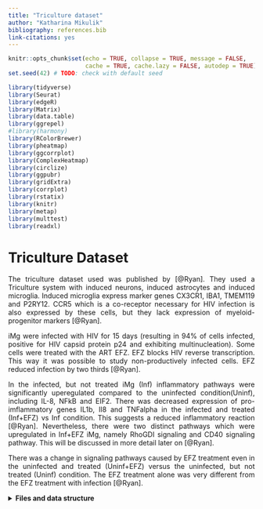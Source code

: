 ```yaml
---
title: "Triculture dataset"
author: "Katharina Mikulik"
bibliography: references.bib
link-citations: yes
---
```


<style>
body {
text-align: justify}
</style>


```r
knitr::opts_chunk$set(echo = TRUE, collapse = TRUE, message = FALSE,
                      cache = TRUE, cache.lazy = FALSE, autodep = TRUE)
set.seed(42) # TODO: check with default seed
```



```r
library(tidyverse)
library(Seurat)
library(edgeR)
library(Matrix)
library(data.table)
library(ggrepel)
#library(harmony)
library(RColorBrewer)
library(pheatmap)
library(ggcorrplot)
library(ComplexHeatmap)
library(circlize)
library(ggpubr)
library(gridExtra)
library(corrplot)
library(rstatix)
library(knitr)
library(metap)
library(multtest)
library(readxl)
```

# Triculture Dataset

The triculture dataset used was published by [@Ryan]. 
They used a Triculture system with induced neurons, induced astrocytes and 
induced microglia.
Induced microglia express marker genes CX3CR1, IBA1, TMEM119 and P2RY12.
CCR5 which is a co-receptor necessary for HIV infection is also expressed by 
these cells, but they lack expression of myeloid-progenitor markers [@Ryan].

iMg were infected with HIV for 15 days (resulting in 94% of cells infected, 
positive for HIV capsid protein p24 and exhibiting multinucleation). Some cells
were treated with the ART EFZ. EFZ blocks HIV reverse transcription. This way it was possible to study non-productively infected cells. EFZ reduced infection by two 
thirds [@Ryan].

In the infected, but not treated iMg (Inf) inflammatory pathways were 
significantly uperegulated compared to the uninfected condition(Uninf), including
IL-8, NFkB and EIF2. 
There was decreased expression of pro-imflammatory genes IL1b, Il8 and TNFalpha
in the infected and treated (Inf+EFZ) vs Inf condition. This suggests a reduced inflammatory reaction [@Ryan]. Nevertheless, there were
two distinct pathways which were upregulated in 
Inf+EFZ iMg, namely RhoGDI signaling and CD40 signaling pathway. This will be 
discussed in more detail later on [@Ryan].

There was  a change in signaling pathways caused by EFZ treatment even in 
the uninfected and treated (Uninf+EFZ) versus the uninfected, but not treated
(Uninf) condition. The EFZ treatment alone was very different from the EFZ treatment with infection [@Ryan]. 

 
<details>
<summary>**Files and data structure**</summary>
  
**Read in Files:**

abbreviations: 

* ia/2 = infected with HIV + treated with ART
* ca = uninfected + ART
* ctl = uninfected
* inf = infected 

file structure: 

* the ".mtx" files contains a sparse matrix of class dgTMatrix
* the "barcodes.tsv" files contain the cell barcodes
* the "features.tsv" files contain the feature names as well as ensemble gene ids 
and "gene expression" strings in a third column


There are duplicated features in the data. How do you deal with this problem?
(probably, because there are multiple ensemble gene IDs mapping to the same
gene symbol -> the same gene symbol has multiple expression values)

* You could make them unique with the function `make.unique()`
* You could remove the duplicated features -> this is what I did

```
path <- "/media/ag-cherrmann/kmikulik/HIV_microglia/data/GSE143686_RAW/" #"/media/ag-cherrmann/kmikulik/HIV_microglia/data/GSE143686_RAW/"
all_files <- list.files(path)

all_cond_list <- map(seq.int(3,7), function(n){
  file <- all_files[grepl(paste0("GSM427258", n), all_files)]
  name <- str_extract(file[[1]],"ca|ctl|ia2|ia|inf")
  barcodes <- read.table(paste0(path,file[[1]]), sep = "\t") 
  features <- read.table(paste0(path, file[[2]]), sep = "\t")
  matrix <- readMM(paste0(path, file[[3]]))
  colnames(matrix) <- barcodes$V1
  rownames(matrix) <- features$V2
  matrix <- matrix[!duplicated(rownames(matrix)),]
  seurat_ob <- CreateSeuratObject(matrix, project = name,
                                  assay = "RNA", min.cells = 1, min.features = 1)
  seurat_ob[["percent_mt"]] <- PercentageFeatureSet(seurat_ob, pattern = "^MT-")
  list(name = name, count = matrix, seurat_ob = seurat_ob)
})

#saveRDS(all_cond_list, "/media/ag-cherrmann/kmikulik/HIV_microglia/src/Triculture_dataset_Ryan_paper/seurat_list")
```

---
</details>

# Data processing {.tabset}

## Before Quality Control:


```r
all_cond_list <- readRDS("/media/ag-cherrmann/kmikulik/HIV_microglia/src/Triculture_dataset_Ryan_paper/seurat_list")

before_qc <- merge(all_cond_list[[1]]$seurat_ob,
                    c(all_cond_list[[2]]$seurat_ob,
                      all_cond_list[[3]]$seurat_ob,
                      all_cond_list[[4]]$seurat_ob,
                      all_cond_list[[5]]$seurat_ob),
                    project = "triculture_all_conditions",
                    add.cell.ids = c(paste0(all_cond_list[[1]]$name),
                                     paste0(all_cond_list[[2]]$name),
                                     paste0(all_cond_list[[3]]$name),
                                     paste0(all_cond_list[[4]]$name),
                                     paste0(all_cond_list[[5]]$name)))
```


```r
qual_metric <- c("nFeature_RNA", "nCount_RNA", "percent_mt")

plots <- map(qual_metric, function(metric){
  ggplot() +
    geom_violin(aes(x = before_qc@meta.data %>% pull("orig.ident"),
                 y = before_qc@meta.data %>% pull(metric), 
                 fill = before_qc@meta.data %>% pull("orig.ident")), 
                alpha = .5) +
    geom_boxplot(aes(x = before_qc@meta.data %>% pull("orig.ident"),
                     y = before_qc@meta.data %>% pull(metric)),
                 alpha = 0) +
    xlab("sample origin") +
    ylab(paste0(metric)) +
    NoLegend() 
})

do.call(grid.arrange, c(plots, ncol = 3, nrow = 1))
```

## After quality control

For each sample separately

* remove genes expressing less than 200 genes or more than 5000
* remove cells expressing more than 20% mitochondrial genes
* merge Seurat objects after Quality Control

```r
# add percentage of mitochondiral genes to metadata
all_cond <- map(seq.int(1,5), function(n){
  seurat_ob <- all_cond_list[[n]]$seurat_ob
  #seurat_ob[["percent_mt"]] <- PercentageFeatureSet(seurat_ob, pattern = "^MT-")
  #plot <- VlnPlot(seurat_ob,
   #               features = c("nFeature_RNA", "percent_mt", "nCount_RNA"),
    #              ncol = 3) +
    #labs(title = paste0("condition ", all_cond_list[[n]]$name))
  seurat_ob <- subset(seurat_ob, nFeature_RNA > 200 & nFeature_RNA < 5000 & percent_mt < 20)
  list(name = all_cond_list[[n]]$name, seurat_ob = seurat_ob)#, plot = plot)
})
```


```r
triculture <- merge(all_cond[[1]]$seurat_ob,
                    c(all_cond[[2]]$seurat_ob,
                      all_cond[[3]]$seurat_ob,
                      all_cond[[4]]$seurat_ob,
                      all_cond[[5]]$seurat_ob),
                    project = "triculture_all_conditions",
                    add.cell.ids = c(paste0(all_cond[[1]]$name),
                                     paste0(all_cond[[2]]$name),
                                     paste0(all_cond[[3]]$name),
                                     paste0(all_cond[[4]]$name),
                                     paste0(all_cond[[5]]$name)))
```


```r
qual_metric <- c("nFeature_RNA", "nCount_RNA", "percent_mt")

plots <- map(qual_metric, function(metric){
  ggplot() +
    geom_violin(aes(x = triculture@meta.data %>% pull("orig.ident"),
                 y = triculture@meta.data %>% pull(metric), 
                 fill = triculture@meta.data %>% pull("orig.ident")), 
                alpha = .5) +
    geom_boxplot(aes(x = triculture@meta.data %>% pull("orig.ident"),
                     y = triculture@meta.data %>% pull(metric)),
                 alpha = 0) +
    xlab("sample origin") +
    ylab(paste0(metric)) +
    NoLegend() 
})

do.call(grid.arrange, c(plots, ncol = 3, nrow = 1))
```

## Normalization, Scaling, Find Variable Features

* log normalization
* scale data so that we have mean = 0 and variance = 1
* Find the 2000 most highly variable features

```
triculture <- NormalizeData(triculture, verbose = FALSE)
triculture <- ScaleData(triculture, verbose = FALSE)
triculture <- FindVariableFeatures(triculture, verbose = FALSE)
```


## Dimensionality reduction

* compute PCA
* use elbow plot to determine dimensions that contribute to variability
* find the k-nearest neighbors
* find Clusters based on KNN-graph
* calculate TSNE embedding

```
triculture <- RunPCA(triculture, features = VariableFeatures(triculture), verbose = FALSE)
ElbowPlot(triculture)

triculture <- FindNeighbors(triculture, verbose = FALSE)
triculture <- FindClusters(triculture, verbose = FALSE)

triculture <- RunTSNE(triculture, dims = 1:10, verbose = FALSE)
```

```r
triculture <- readRDS("seurat_objects/triculture_seurat_object")

#triculture <- readRDS("/media/ag-cherrmann/kmikulik/HIV_microglia/src/Triculture_dataset_Ryan_paper/triculture_seurat_object")

DimPlot(triculture, reduction = "tsne", pt.size = .01,label = TRUE,
        group.by = "seurat_clusters")
```

## Cell type annotation

For annotating the different clusters the same markers as in [@Ryan] were used:

* *Microglia:* AIF1, SPI1, CD4
* *Astrocytes:* SOX9, THBS1
* *Neurons:* SYN1, MAP2

```r
#markers <- FindAllMarkers(triculture)
#triculture <- readRDS("/media/ag-cherrmann/kmikulik/HIV_microglia/src/Triculture_dataset_Ryan_paper/triculture_seurat_object")
markers <- read.table("data_files/marker_genes_triculture_dataset")
#markers <- read.table("/media/ag-cherrmann/kmikulik/HIV_microglia/data/marker_genes_triculture_dataset")

top_2 <- markers %>% group_by("seurat_cluster") %>% top_n(n = 2, wt = avg_log2FC)

marker_genes <- c("AIF1", "SPI1", "CD4", "MAP2", "SYN1", "THBS1", "SOX9")
p1 <- FeaturePlot(triculture, features = "AIF1")
p2 <- FeaturePlot(triculture, features = "SPI1")
p3 <- FeaturePlot(triculture, features = "CD4")
p4 <- FeaturePlot(triculture, features = "MAP2")
p5 <- FeaturePlot(triculture, features = "SYN1")
p6 <- FeaturePlot(triculture, features = "THBS1")
p7 <- FeaturePlot(triculture, features = "SOX9")

ggarrange(p1,p2,p3,p4,p5,p6,p7, ncol = 2, nrow =4 )

```



<details>
<summary>**Details on cell type annotation**</summary>

**Gene expression**

Different clusters were annotated according to the gene expression of 
marker genes mentioned above.

```r

VlnPlot(triculture, features = c("CD4", "SPI1", "AIF1"), group.by = "seurat_clusters")#, group.by = seurat_cluster)
VlnPlot(triculture, features = c("MAP2", "SYN1"), group.by = "seurat_clusters")
VlnPlot(triculture, features = c("THBS1", "SOX9"), group.by = "seurat_clusters")
```

```r
# 4, 9, 11, 18 = Microglia
# 0, 1, 2, 3,8, 10, 13, 15, 18, 19 = Neurons 
# 6, 7, 12, 14, 16 = Astrocytes
# 5, 17 are undesginated
cell_types <- (triculture@meta.data %>% 
  mutate(cell_type = ifelse(seurat_clusters %in% c(4,9,11), "iMg", 
                            ifelse(seurat_clusters %in% c(6,7,12,14,16), "iAst", 
                                   ifelse(seurat_clusters %in% 
                                            c(0,1,2,3,8,10,13,15,18,19), 
                                          "iNeurons", "Undesignated")))))[["cell_type"]]
  
triculture <- AddMetaData(triculture, cell_types, col.name = "cell_type")

```

---
</details>

---

# Exploring the dataset

### Remove undesignated cells

There is one group of cells where it is not clear which cell state they 
represent (Undesignated), we will exclude them from further analysis as [@Ryan] 
did.


```r
p1 <- DimPlot(triculture, reduction = "tsne", pt.size = .01, label = TRUE,
        group.by = "cell_type")
```


```r
triculture_clean <- subset(triculture, cell_type %in% c("iMg", "iNeurons", "iAst")) 
```

```r
p2 <- DimPlot(triculture_clean, reduction = "tsne", pt.size = .01, label = TRUE,
        group.by = "cell_type")
```

```r
p1+p2
```


<details>
<summary>**Heatmap of top 20 marker genes for each cell type**</summary>


Top20 marker genes for each cell cell type: 
 
```r
Idents(triculture_clean) <- "cell_type"
top_n <- markers %>% group_by (cluster) %>% top_n(n = 20, wt = avg_log2FC)
DoHeatmap(triculture_clean, features = top_n$gene)
```


---
</details>


<details>
<summary>**Number of cells per condition and cell type**</summary>


How many cells of each cell type and condition are present in the dataset?

```r
triculture_clean@meta.data %>% group_by(cell_type, orig.ident) %>% 
  summarize(n = n()) %>% 
  mutate(orig.ident = case_when(
                      orig.ident %in% c("ia", "ia2") ~ "Inf+EFZ", 
                      orig.ident == "ca" ~ "Uninf",
                      orig.ident == "ctl" ~ "Uninf+EFZ",
                      orig.ident == "inf" ~ "Inf")) %>% 
  pivot_wider(names_from = orig.ident, values_from = n) %>% 
  kable(caption = "Number of cells per condition and cell type") # to make table look nice in Rmarkdown
  
```


---
</details>


### Different infection and treatment conditions & gene expression

Interestingly, the infected cells treated with EFZ (Inf+EFZ) clearly separate 
from the infected, but untreated cells (Inf) and the the uninfected cells
(Uninf, Uninf+EFZ) in the microglia cluster as can be seen in the figure below.


```r
# rename origin of ident for easier interpretation
origin_vector <- (triculture_clean@meta.data %>% 
                    mutate(orig.ident = case_when(
                      orig.ident %in% c("ia", "ia2") ~ "Inf+EFZ", 
                      orig.ident == "ca" ~ "Uninf",
                      orig.ident == "ctl" ~ "Uninf+EFZ",
                      orig.ident == "inf" ~ "Inf")))[["orig.ident"]]

triculture_clean <- AddMetaData(triculture_clean, origin_vector, col.name = "orig.ident")
```

```r
DimPlot(triculture_clean, reduction = "tsne", group.by = "orig.ident", pt.size = .01, )
```


<details>
<summary>**Inflammatory gene expression in iMg**</summary>

**Inflammatory gene expression in iMg**

The largest change in gene expression related to inflammation was found in iMg
among the 3 cell types [@Ryan]. Shown are only inflammatory genes. 

```r
inflamm_genes <- c("TNF", "ACSL1", "MGST3", "B2M", "IFNGR2", "GRINA", "TLR2", 
                   "SOD2", "GLUL", "CFLAR", "CTNNB1", "CXCL8", "CCL4", "IL1B",
                   "ATF4", "CXCL8", "CCL4", "CCL2", "IL1B", "ATF4", "CXCL1", 
                   "NFKB1", "TANK", "APOE", "TREM2", "LY96", "SRC", "NCF1", 
                   "HCK", "LYN", "VASP", "C3", "C5", "RAP1B", "RAP2B", "MAF",
                   "JUND", "SQSTM1", "FTH1", "RHOQ", "CD36", "FOS", "NFKBIA",
                   "ICAM1", "TNFAIP3", "LYZ", "PPP1R12A", "RND3", "CYBA", "IRF8",
                   "SLC25A6")

DoHeatmap(triculture_clean, features = inflamm_genes)
```

---
</details>

<details>
<summary>**Differences of inflammatory gene expression between conditions**</summary>


The gene expression of inflammatory genes in microglia was not very different
between the conditions. The Inf+EFZ cells show a slightly different pattern of
gene expression.

```r
DoHeatmap(subset(triculture_clean, cell_type == "iMg"), 
          features = inflamm_genes, group.by = "orig.ident")
```


---
</details>


# Integration of triculture dataset with dataset of blood & CSF samples from HIV-infected patients

The HIV Blood & CSF dataset [@Farhadian]
used in the previous analysis was integrated with the triculture dataset [@Ryan].

Integration of two datasets is based on Seurat [@Stuart]. It first identifies 
anchors between datasets, calculates scores for all anchors and 
then calculates an integrated expression matrix which can be used for downstream
analysis.


1. Identify features which are variable across datasets
2. Identify anchors between the two datasets and create an integrated data assay
3. Run a single integrated analysis on all cells


<details>
<summary>**Details on integration**</summary>

For more details see: [@Stuart]

1. Identify features which are variable across datasets
2. Identify anchors between the two datasets and create an integrated data assay
3. Run a single integrated analysis on all cells

```
hiv7 <- readRDS("/media/ag-cherrmann/kmikulik/HIV_microglia/src/Reproduce_Farhadian_Paper/Seurat_objects/total_7_samples_label_transfer.rds")
hiv7 <- NormalizeData(hiv7, verbose = FALSE)
hiv7 <- FindVariableFeatures(hiv7, verbose = FALSE)

# add both datasets to a lits
data_list <- list(hiv = hiv7, triculture = triculture_clean)

# select features that are repeatedly variable across datasets for integration
features <- SelectIntegrationFeatures(object.list = data_list, verbose = FALSE)

# identify integration anchors and perform integration
anchors <- FindIntegrationAnchors(object.list = data_list, 
                                  anchor.features = features, verbose = FALSE) 
combined <- IntegrateData(anchorset = anchors, verbose = FALSE)

# run analysis on integrated dataset
combined <- ScaleData(combined, verbose = FALSE)
combined <- RunPCA(combined, verbose = FALSE)
#ElbowPlot(combined)
combined <- RunTSNE(combined, reduction = "pca", dims = 1:10, verbose = FALSE)
combined <- FindNeighbors(combined, reduction = "pca", dims = 1:10, verbose = FALSE)
combined <- FindClusters(combined, resolution = .3, verbose = FALSE)

# add annotations from which dataset the sample came from
dataset_vector <- (combined@meta.data %>% mutate(dataset = ifelse(orig.ident %in%
                                                 c("HIV1_CSF", "HIV2_CSF",
                                                   "HIV3_CSF", "HIV1_Bld", 
                                                   "HIV2_Bld", "Uninfected1_CSF",
                                                   "Uninfected2_CSF"),
                                               "csf", "triculture")))[["dataset"]]

combined <- AddMetaData(combined, dataset_vector, col.name = "dataset")

# add information on the cell groups in the combined datasets
combined_clusters <- (combined@meta.data %>% 
  mutate(combined_clusters = ifelse(seurat_clusters %in% c(2,10), "Microglia", 
                            ifelse(seurat_clusters %in% c(3,9), "iAst", 
                                   ifelse(seurat_clusters %in% c(0,1,7,11),
                                          "iNeurons", 
                                          ifelse(seurat_clusters %in% c(8,5,6), "Immune Cells", "Undesignated"))))))[["combined_clusters"]]
  
combined <- AddMetaData(combined, combined_clusters, col.name = "combined_clusters")

#saveRDS(combined,"/media/ag-cherrmann/kmikulik/HIV_microglia/src/Triculture_dataset_Ryan_paper/triculture_hiv_combined_seurat_object")

```

---
</details>

## Integrated clusters

When integrating the CSF dataset and the Triculture dataset the iMg cells 
clustered together with the Myeloid cells from the CSF and Blood samples from 
the HIV-1 infected/uninfected patients. This was expected since they are both
myeloid-lineage cells. However, this makes it more difficult to draw conclusions
on which of the five Myeloid clusters is the most microglia-like. Therefore, we 
had a closer look at this myeloid-lineage cluster consisting of iMg from
triculture and Myeloid cells from CSF and Blood samples.


#### Visualization of the integrated dataset

```r
combined = readRDS("seurat_objects/triculture_hiv_combined_seurat_object_2")

p1 <- DimPlot(combined, reduction = "tsne", group.by  = "dataset",
              label = TRUE) + NoLegend() +
  labs(title = "Dataset")
p2 <- DimPlot(combined, reduction = "tsne", group.by = "cell_type",
              label = TRUE, repel = TRUE) + NoLegend() +
  labs(title = "Cell types")
p3 <- DimPlot(combined, reduction = "tsne", group.by = "cell_type",
              split.by = "dataset", label = TRUE, repel = TRUE) + NoLegend() +
  labs(title = "Cell types split into datasets")
p4 <- DimPlot(combined, reduction = "tsne", group.by = "seurat_clusters",
              label = TRUE) + NoLegend() +
  labs(title = "Clusters")

a1 <- DimPlot(combined, reduction = "tsne", split.by = "dataset", 
        group.by = "seurat_clusters", label = TRUE, repel =TRUE) +
  NoLegend() +
  labs(title = "Clusters split into datasets")

a2 <- DimPlot(combined, reduction = "tsne", split.by = "dataset", 
              group.by = "orig.ident") +
  labs(title = "Sample origin split into datasets")

ggarrange(p1, p2, p3,p4, a1, a2, ncol = 2, nrow = 3)

```


## Myeloid lineage cluster

#### Visualization of Myeloid lineage cluster (iMg, Myeloid1/2/3/4/5)

The plot below visualizes that iMg and CSF/Blood Myeloid cells cluster together,
independent of their infection status.

```r
subset_monocytes <- subset(combined, cell_type %in% c("Myeloid1", 
                                                            "Myeloid2", 
                                                            "Myeloid3", 
                                                            "Myeloid4", 
                                                            "Myeloid5", 
                                                            "iMg"))

p1 <- DimPlot(subset_monocytes, group.by = "cell_type") +
  labs(title = "Cell type")
p2 <- DimPlot(subset_monocytes, group.by = "orig.ident") +
  labs(title = "Sample origin")
p3 <- DimPlot(subset_monocytes, group.by = "seurat_clusters") +
  labs(title = "Cluster")
fig <- ggarrange(p1, p2, p3, ncol = 3, nrow = 1)
annotate_figure(fig, top = text_grob("Myeloid-lineage cells", size = 20))
```

As expected the CSF/Blood Myeloid cells cluster together with Inf+EFZ and mainly contribute to the same subcluster, as can 
be seen in the plot below, which shows only CSF/Blood Myeloid cells and the 
Inf+EFZ iMg. Blood Myeloid 4 is an exception and belongs to a different subcluster.

```r

subset_infected <- subset(combined, orig.ident %in% c("HIV1_CSF", "HIV2_CSF", "HIV3_CSF",
                                             "HIV1_Bld", "HIV2_Bld","Inf+EFZ") &
                            cell_type %in% c("Myeloid1", 
                                                            "Myeloid2", 
                                                            "Myeloid3", 
                                                            "Myeloid4", 
                                                            "Myeloid5", 
                                                            "iMg"))


p1 <- DimPlot(subset_infected, group.by = "cell_type") +
  labs(title = "Cell Type")
p2 <- DimPlot(subset_infected, group.by = "orig.ident") +
  labs(title = "Sample origin")
p3 <- DimPlot(subset_infected, group.by = "seurat_clusters") +
  labs(title = "Clusters")
fig <- ggarrange(p1, p2, p3, ncol = 3, nrow = 1)
annotate_figure(fig, top = text_grob("Infected CSF/Blood Myeloid cells & Inf+EFZ iMg"))
```



#### Cell types and conditions partially separate according to the two iMg clusters

The myeloid-lineage cluster separated into two distinct subclusters. 
Interestingly, the infected + EFZ iMg separated clearly from the infected iMg. 
The separation was not so clear for the uninfected cells, which contributed to 
both subclusters. Another observations is that the infected Myeloid1/2/3/5 cells belong  
to the same subcluster as the infected + EFZ iMg. Conversely, the Myeloid4 cells
cluster with the infected iMg. Since the infected CSF/Blood Myeloid cells originate from HIV 
infected and treated patients we would expect them to cluster togehter with the
infected + EFZ iMg. However, there might also be infected CSF/Blood Myeloid cells which are not 
affected by the treatment. The Myeloid4 cells which are from Blood samples might
consitute an infected cell population unaffected by the ART treatment. 



```r

DimPlot(subset_monocytes, group.by = "seurat_clusters", 
        split.by = "orig.ident", ncol = 4) +
  labs(title = "Contribution of different samples to different subclusters")
DimPlot(subset_monocytes, group.by = "seurat_clusters", 
        split.by = "cell_type", ncol = 3) +
  labs(title = "Contribution of different cell types to different subclusters")
```


## De-nove clustering of the myeloid-lineage cluster of the integrated dataset

Isolating the iMg and all Myeloid cell clusters from the integrated dataset and
normalizing, scaling and re-clustering these isolated cells might give us
additional insights. 



<details>
<summary>**Details on de-novo clustering**</summary>


```

microglia <- subset(combined, cell_type %in% c("iMg",
                                                "Myeloid1",
                                                "Myeloid2",
                                                "Myeloid3",
                                                "Myeloid4",
                                                "Myeloid5"))
microglia_recluster <- SCTransform(microglia, verbose = FALSE)
microglia_recluster <- ScaleData(microglia_recluster, verbose = FALSE)
microglia_recluster <- RunPCA(microglia_recluster, verbose = FALSE)
ElbowPlot(microglia_recluster)
microglia_recluster <- RunTSNE(microglia_recluster, reduction = "pca", dims = 1:10)
microglia_recluster <- FindNeighbors(microglia_recluster)
microglia_recluster <- FindClusters(microglia_recluster, resolution = 0.5)
```

---
</details> 


It is no surprise that cells from the triculture dataset separate from the 
CSF/Blood-derived cells which can be seen in the plot below. When we recluster the myeloid lineage derived cells, we 
obtain five subclusters for the iMg and three subclusters for the five CSF/Blood Myeloid clusters as can be seen in the plots below. We can also observe that the Myeloid2 and Myeloid5 separate from Myeloid1/2/3 
which is expected, since Myeloid2/5 originate from CSF samples and 
Myeloid1/3/4 originate from blood samples.

```r
microglia_recluster <- readRDS("/media/ag-cherrmann/kmikulik/HIV_microglia/src/Triculture_dataset_Ryan_paper/microglia_myeloid_seurat_object_reclustering")
a1 <- DimPlot(microglia_recluster, reduction = "tsne",
              group.by = "seurat_clusters", pt.size = .4) +
  labs(title = "Clustering")
a2 <- DimPlot(microglia_recluster, reduction ="tsne", 
              group.by = "cell_type", pt.size = .4) +
  labs(title = "Cell type")
a3 <- DimPlot(microglia_recluster, reduction ="tsne",
              group.by = "dataset", pt.size = .4) +
    labs(title = "Dataset")
a4 <- DimPlot(microglia_recluster, reduction = "tsne",
              group.by = "orig.ident", pt.size = .4) +
  labs(title = "Sample origin")

fig <- ggarrange(a1, a2, a3, a4, ncol = 2, nrow = 2)
annotate_figure(fig, 
                top = text_grob("De-novo clustering of myeloid-lineage clusters", 
               color = "black", face = "bold", size = 20))
```


Interestingly, both the Myeloid5 cells and the Myeloid2 cells are split between 
the cluster six (blue) and seven (purple) in the figure below. In the following we will have a 
closer look at this segregation.  
When performing GRN inference with Scenic we also identified two potentially 
biologically relevant subclusters of the Myeloid2 cells. It could be that these
independently found clusters correlate. 

```r
a5 <- DimPlot(microglia_recluster, reduction ="tsne", 
              split.by = "cell_type", pt.size = .4, ncol=3) +
  labs(title = "Contribution of different cell types to different myeloid clusters")
a5
```

It looks like the two clusters identified this way correspond to different
sample origins. CSF cells from patient1 (HIV1_CSF) and patient2 (HIV2_CSF)
belong to cluster six,while CSF cells from patient3 (HIV3_CSF) and the two 
uninfected patients (Uninfected1_CSF, Uninfected2_CSF) belong to 
cluster seven. The separation of patient3 (HIV3_CSF) from patient1 (HIV1_CSF) 
and patient2 (HIV2_CSF) might correspond to a batch effect, or it might be a 
biological effect, because the infection affected the cells differently.


```r
#a1 <- DimPlot(subset(microglia_recluster, cell_type == "iMg"), reduction = "tsne",
           #   group.by = "orig.ident", pt.size = .4)
a2 <- DimPlot(subset(microglia_recluster, cell_type != "iMg"), reduction = "tsne",
              group.by = "orig.ident", pt.size = .4) +
  labs(title = "Sample origin")
#a3 <- DimPlot(subset(microglia_recluster, cell_type == "iMg"), reduction = "tsne",
              #group.by = "seurat_clusters", pt.size = .4)
a4 <- DimPlot(subset(microglia_recluster, cell_type != "iMg"), reduction = "tsne",
              group.by = "seurat_clusters", pt.size = .4) +
  labs(title = "Cluster")
fig <- ggarrange(a2, a4, ncol = 2, nrow = 1)
annotate_figure(fig, top = text_grob("CSF/Blood Myeloid cells", 
                                     face = "bold", size = 20))
```

Since the segregation into two clusters seems to be related to the sample origin
rather than to the infection status, we would not expect the clusters to overlap
with the clusters identified after GRN inference with SCENIC. In the figure 
below this is exactly what can be observed, only the Myeloid2 cells from infected CSF samples (HIV1_CSF, HIV2_CSF, HIV3_CSF) are shown. 

```r
# read in Myeloid2 cells
hivmy2 <- readRDS("data_files/hiv_myeloid2_subclusters")

my2 <- subset(microglia_recluster, cell_type == "Myeloid2" & 
                orig.ident %in% c("HIV1_CSF", "HIV2_CSF", "HIV3_CSF"))

my2 <- AddMetaData(my2, hivmy2@meta.data["ht_cluster"], 
                   col.name = "TF_activity_clusters")
p1 <- DimPlot(my2, group.by = "seurat_clusters") +
  labs(title="Clusters")
p2 <- DimPlot(my2, group.by = "TF_activity_clusters") +
  labs(title = "TF activity")
p3 <- DimPlot(my2, group.by = "orig.ident") +
  labs(title = "Sample origin")
figure <- ggarrange(p1, p2, p3, ncol = 3, nrow = 1)
annotate_figure(figure, 
                top = text_grob("Comparison with clusters of different TF acitivty", 
               color = "black", face = "bold", size = 20))
#my25 <- subset(microglia, seurat_clusters %in% c(6,7) &cell_type %in% c("Myeloid2", "Myeloid5"))

```


For this reason the reclustering did not lead to any useful insights and will 
not be analyzed further. 



# Marker genes between different conditions

### Differential gene expression between infected and uninfected +/- EFZ iMg

In the following I will compare gene expression between infected cells and 
uninfected cells, both treated with EFZ and not treated. I will use the uninfected cells as a 
baseline to find genes which are upregulated or downregulated in infected cells
compared to uninfected cells. Since we have both cells treated with EFZ and 
cells not treated with EFZ, we can define a signature for both treatment 
conditions separately and then see if there is an overlap between the gene 
signatures of infected cells +/- EFZ. Finding genes which overlap independently 
of treamtent condition increases the confidence in the results

<details>
<summary>**List if top up- or downregulated genes in Inf+EFZ vs Uninf+EFZ**</summary>

```r
# isolate iMg cells
microglia <- subset(combined, cell_type == "iMg")

# only iMg cells to identify potential signatures between infected vs uninfected
Idents(microglia) =  "orig.ident"

# find marker genes between Uninf+EFZ and Inf+EFZ
inf_uninf_art_marker <- FindMarkers(microglia, ident.1 = "Inf+EFZ", 
                                    ident.2 = "Uninf+EFZ", verbose = FALSE)
#upregulated genes
up_inf_art <- inf_uninf_art_marker %>% 
  arrange(desc(avg_log2FC)) %>%
  head(10) %>% 
  rownames_to_column("gene")
up_inf_art  %>% kable(caption = "Genes upregulated in Inf+EFZ vs. Uninf+EFZ")
```

```r
# downregulated genes
down_inf_art <- inf_uninf_art_marker %>% 
  arrange(avg_log2FC) %>% 
  head(10) %>%
  rownames_to_column("gene")
down_inf_art %>% kable(caption = "Genes downregulated in Inf+EFZ vs. Uninf+EFZ")
```


```r
# find marker genes between Inf and Uninf
inf_uninf_marker <- FindMarkers(microglia, ident.1 = "Inf", 
                                ident.2 = "Uninf", verbose = FALSE)

# upregulated in Inf vs Uninf, no treatment
up_inf_no <- inf_uninf_marker %>% 
  arrange(desc(avg_log2FC)) %>%
  head(20) %>% 
  rownames_to_column("gene")
#up_inf_no  %>% kable()


down_inf_no<- inf_uninf_marker %>% 
  arrange(avg_log2FC) %>% 
  head(20) %>%
  rownames_to_column("gene")
#down_inf_no%>% kable()
```

Only 3% of genes which are upregulated and only 11% of genes which are 
downregulated in infected vs. uninfected cells 
overlap between the treatment conditions. This means, that the gene expression response defining 
the infection might differ between cells with and without treatment. This
reflects the findings of [@Ryan] that the EFZ treatment lead to a distinct
immune response of iMg and distinct activation of two inflammatory pathways, 
RhoGDI and CD40 pathways as will be describe later on. Since there is hardly any
overlap we will use the genes upregulated in Inf+EFZ compared to Uninf+EFZ
in the following analysis steps, since the probably best resemble the CSF/Blood samples which originate from patients treated with ART.

```r
up_inf <- intersect(up_inf_art$gene, up_inf_no$gene)
down_inf <- intersect(down_inf_art$gene, down_inf_no$gene)
print(c(up_inf, down_inf))
```

```r
p1 <- ggVennDiagram::ggVennDiagram(list(up_inf_art$gene, up_inf_no$gene),
              label_alpha = 0,
              category.names= c("Inf+EFZ", "Inf"),
              #set.size = 20,
              label = "percent",
              label_size = 6) +
   scale_fill_distiller(palette = "RdBu") +
  labs(title = "Genes upregulated in infected cells")

p2 <- ggVennDiagram::ggVennDiagram(list(down_inf_art$gene, down_inf_no$gene),
              label_alpha = 0,
              category.names= c("Inf+EFZ", "Inf"),
              #set.size = 20,
              label = "percent",
              label_size = 6,
              set_color = c("red", "blue")) +
  scale_fill_distiller(palette = "RdBu") +
  labs(title = "Genes downregulated in infected cells")

ggarrange(p1, p2, ncol = 2)
```


##### Volcano Plot of Infection (+ EFZ) signature

Interestingly, the genes downregulatd in Inf+EFZ vs. Uninfected cells show
a higher average log fold change with higher significance (p-values). 

```r
inf_uninf_art_marker %>% 
  rownames_to_column("gene") %>%
  filter(gene %in% c(up_inf_art$gene, down_inf_art$gene)) %>% 
  # add a column containing information in which condition the corresponding TF 
  # is upregulated
  mutate(condition = case_when(gene %in% up_inf_art$gene ~ "upregulated",
                               gene %in% down_inf_art$gene ~ "downregulated",
                               TRUE ~ "NA")) %>%
  # add a column conaining the labels for the plot
  # I only want to label cells which are also found by Scenic
  mutate(label = ifelse(gene %in% c(up_inf_art$gene, down_inf_art$gene), gene, NA)) %>% 
  ggplot(aes(x = avg_log2FC,
             y = -log10(p_val_adj),
             col = condition, 
             label = label)) +
  geom_point() +
  geom_hline(yintercept = -log10(1e-50), col = "red") +
  geom_text(nudge_x = .05, nudge_y = 2) +
  labs(title = "Genes which are up- or downregulated in Inf+EFZ vs Uninf+EFZ")

```

### Differential gene expression between treatment conditions

Comparing Uninf+EFZ with Uninf and Inf+EFZ with Inf iMg one might be able to 
identify genes which are different after treatment of cells with EFZ. Finding 
overlapping genes between the two infection states increases the confidence in the results, because the identified genes are associated with treatment independently of infection status.

The diagram below shows, that 36% of genes are upregulated both in Inf and
Inf+EFZ iMg compared to Uninf and Uninf+EFZ iMg. These genes are probably 
associated with the EFZ treatment. The drug affects 
the iMg and changes their gene expression. This signature might be used to 
identify Myeloid2 CSF cells which are affected by the treatment. Since ART drugs 
are found at lower concentrations in CSF than in blood, probably
only a subgroup of Myeloid2 are affected by the ART drugs and it would be 
interesting to know which are affected by treatement and which are not. However, this
comparison might be far fetched, since the patients from which the CSF samples 
have been derived have not been treated with EFZ, but with a combination of 
other ART drugs which probably have a slightly different effect on cells. 

```r
treatment_marker_uninf <- FindMarkers(microglia, ident.1 = "Uninf+EFZ", 
                                ident.2 = "Uninf", verbose = FALSE)

# find marker genes between Inf+EFZ and Inf
treatment_marker_inf <- FindMarkers(microglia, ident.1 = "Inf+EFZ", ident.2 = "Inf")

# overlap between upregulated genes
treatment_up <- intersect((treatment_marker_inf %>% 
             rownames_to_column("gene") %>% 
             filter(avg_log2FC > 0))$gene, 
           (treatment_marker_uninf %>% 
             rownames_to_column("gene") %>% 
             filter(avg_log2FC > 0))$gene)

treatment_down <- intersect((treatment_marker_inf %>% 
             rownames_to_column("gene") %>% 
             filter(avg_log2FC < 0))$gene, 
           (treatment_marker_uninf %>% 
             rownames_to_column("gene") %>% 
             filter(avg_log2FC < 0))$gene)
treatment_marker <- c(treatment_up, treatment_down)
```

```r
p1 <- ggVennDiagram::ggVennDiagram(list((treatment_marker_inf %>% 
             rownames_to_column("gene") %>% 
             filter(avg_log2FC > 0))$gene, 
             (treatment_marker_uninf %>% 
             rownames_to_column("gene") %>% 
             filter(avg_log2FC > 0))$gene),
              label_alpha = 0,
              category.names= c("Inf+EFZ", "Uninf+EFZ"),
              #set.size = 20,
              label = "percent",
              label_size = 6) +
   scale_fill_distiller(palette = "RdBu") +
  labs(title = "Genes upregulated in cells treated with EFZ")

p2 <- ggVennDiagram::ggVennDiagram(list((treatment_marker_inf %>% 
             rownames_to_column("gene") %>% 
             filter(avg_log2FC < 0))$gene, 
             (treatment_marker_uninf %>% 
             rownames_to_column("gene") %>% 
             filter(avg_log2FC < 0))$gene),
              label_alpha = 0,
              category.names= c("Inf+EFZ", "Uninf+EFZ"),
              #set.size = 20,
              label = "percent",
              label_size = 6,
              set_color = c("red", "blue")) +
  scale_fill_distiller(palette = "RdBu") +
  labs(title = "Genes downregulated in cells treated with EFZ")

ggarrange(p1, p2, ncol = 2)
```

##### Volcano Plot of Treatment signature

```r
treatment_marker_uninf %>% 
  rownames_to_column("gene") %>%
  filter(gene %in% treatment_marker) %>% 
  # add a column containing information in which condition the corresponding TF 
  # is upregulated
  mutate(condition = case_when(gene %in% treatment_up ~ "upregulated",
                               gene %in% treatment_down ~ "downregulated",
                               TRUE ~ "NA")) %>%
  # add a column conaining the labels for the plot
  # I only want to label cells which are also found by Scenic
  #mutate(label = ifelse(gene %in% c(up_inf$gene, down_inf$gene), gene, NA)) %>% 
  ggplot(aes(x = avg_log2FC,
             y = -log10(p_val_adj),
             col = condition, 
             label = gene)) +
  geom_point() +
  geom_hline(yintercept = -log10(1e-10), col = "red") +
  geom_text(nudge_x = .05, nudge_y = 2) +
  labs(title = "Top 20 Genes which are up/downregulated in treatment vs. no treatment, Uninf cells")
```



# Infected vs Uninfected gene signatures 


Checking the differentially expressed genes and trying to identify a signature 
through literature search turned out to be very difficult. Therefore, 
a different approach was used. The top twenty up- and downregulated genes in 
Inf+EFZ vs Uninf+EFZ were computed. Using these genes as an "infection signature" 
we will check if some of the Myeloid2 cells from the CSF samples show a similar 
signature.
  

```r
# select only genes which are also found in the sc-RNAseq dataset
up_inf_filt <- up_inf_art$gene[up_inf_art$gene %in% rownames(hivmy2@assays$RNA@counts)]
down_inf_filt <- down_inf_art$gene[down_inf_art$gene %in% rownames(hivmy2@assays$RNA@counts)]
```


## Gene signature scoring in Myeloid2 cells

Using the signature genes from differential gene expression analysis between
Inf+EFZ and Uninf+EFZ we can compute a score of activity of these gene sets in 
the Myeloid2 cluster of CSF samples. We can plot these scores in a TSNE 
representation, but we can also get the scores from the metadata and use them 
for other visualizations 

If the Inf+EFZ signature can be found in some of the Myeloid2 cells from the CSF samples this migth provide additional insights about the infection status of these 
microglia-like cells.

#### Scores of gene signature upregulated in Inf+EFZ iMg in Myeloid2 cells

In the plot below there are some cells visible which have a high score for the signature composed of genes upregulated in Inf+EFZ microglia. To be precise,
eleven percent of the Myeloid2 cells have a positive score (17 out of 145 cells).
These high scroing cells do, however, not correspond to the two clusters (c1, c2) obtained from analysis of TF activity (SCENIC).



```r
up_sign <- AddModuleScore(hivmy2,
                           features = up_inf_filt)

p1 <- FeaturePlot(subset(up_sign, ht_cluster == "c1"),
                  features = "Cluster1", pt.size = 1) +#, split.by = "ht_cluster") +
  scale_colour_gradientn(colours = rev(brewer.pal(n = 11, name = "RdBu"))) +
  labs(title = "Myeloid2 Cluster c1")

p2 <- FeaturePlot(subset(up_sign, ht_cluster == "c2"),
                  features = "Cluster1", pt.size = 1) +#, split.by = "ht_cluster") +
  scale_colour_gradientn(colours = rev(brewer.pal(n = 11, name = "RdBu"))) +
  labs(title = "Myeloid2 Cluster c2")

figure <- ggarrange(p1, p2, ncol = 2)#, nrow = 2) 
annotate_figure(figure, top = text_grob("Signature score of genes upregulated in Inf+EFZ iMg applied to CSF Myeloid2 cells", 
               color = "black", face = "bold", size = 20))

```


<details>
<summary>**Exact scores for each cell**</summary>

```r
# divide the number of rows(cells) with positive ccores by the number of total 
# rows(cells) to get the percentage of cells with positive scores.
percentage_inf <- dim((up_sign@meta.data["Cluster1"] %>% 
                         filter(Cluster1 > 0)))[1] / 
  dim(up_sign@meta.data["Cluster1"])[1]

# show the positive scores.
up_sign@meta.data["Cluster1"] %>% 
  filter(Cluster1 > 0) %>% 
  rename("Score" = "Cluster1") %>% 
  kable()
```

---
</details>

#### Defining a signature composed of downregulated genes

Defining a gene signature composed of both up- and downregulated genes turned 
out to be more difficult than expected. One idea was to separately investigate 
upregulated versus downregulated genes. Above the upregulated gene signature 
scores in Myeloid2 cells were shown. 

We will now have a closer look at the problems that arise when investigating
downregulated genes. Assuming that our Myeloid2 cells are composed of two 
distinct populations, one infected and one uninfected, we would expect a 
bimodal distribution of gene expression for genes upregulated in the infected
condition. There should be one peak with base level gene expression corresponding
to uninfected cells and a second peak with higher levels of gene expression 
corresponding to infected cells. 

In the histograms below the distribution of the sum of log-normalized feature counts of genes upregulated or downregulated  respectively can be seen. 

For the upregulated genes (green) a bimodal distribution is not evident from 
the histogram below. No clear conclusions can be drawn, since the number of
cells is probably too low.

For the downregulated genes there seem to be a large number of cells which do 
not express these genes at all. This group of cells could include infected cells,
however this is a dangerous assumption, since in general there might be cells
with low or none expression of these genes. There is no way to know if these 
cells are actually infected cells.

```r
#normalize counts of upregulated genes
counts_up <- (hivmy2@assays$RNA@data)
counts_up <- t(t(counts_up)) / colSums(counts_up)
counts_up <- log1p(counts_up)
counts_up <- counts_up[up_inf_filt, ]

# compute average expression of the 20 signature genes
p1 <- as.data.frame(rowSums(t(counts_up))) %>% 
  rownames_to_column("cell") %>% 
  rename("count" = "rowSums(t(counts_up))") %>% 
  arrange(desc(count)) %>% 
  ggplot(aes(x  = count)) +
  geom_histogram(bins = 70, color = "olivedrab4", fill = "olivedrab4") +
  xlab("normalized feature counts") +
  ylab("number of cells") +
  ylim(0,100) +
  labs(title = "Sum of feature counts of genes upregulated in Inf+EFZ vs. Uninf+EFZ")

#normalize counts of downregulated genes
counts_down <- (hivmy2@assays$RNA@data)
counts_down <- t(t(counts_down)) / colSums(counts_down)
counts_down <- log1p(counts_down)
counts_down <- counts_down[down_inf_filt, ]

# compute average expression of the 20 signature genes
p2 <- as.data.frame(rowSums(t(counts_down))) %>% 
  rownames_to_column("cell") %>% 
  rename("count" = "rowSums(t(counts_down))") %>% 
  arrange(desc(count)) %>% 
  ggplot(aes(x  = count)) +
  geom_histogram(bins = 70, color = "red4", fill = "red4") +
  xlab("normalized feature counts") +
  ylab("number of cells") +
  labs(title = "Sum of feature count of genes downregulated in Inf+EFZ vs. Uninf+EFZ")
```

```r
p1 + p2
```

#### Scores of gene signature upregulated in cells treated with EFZ independently of infection condition.

```r
up_treat <- AddModuleScore(hivmy2,
                           features = treatment_up)

p1 <- FeaturePlot(subset(up_treat, ht_cluster == "c1"),
                  features = "Cluster1", pt.size = 1) +#, split.by = "ht_cluster") +
  scale_colour_gradientn(colours = rev(brewer.pal(n = 11, name = "RdBu"))) +
  labs(title = "Myeloid2 Cluster c1")

p2 <- FeaturePlot(subset(up_treat, ht_cluster == "c2"),
                  features = "Cluster1", pt.size = 1) +#, split.by = "ht_cluster") +
  scale_colour_gradientn(colours = rev(brewer.pal(n = 11, name = "RdBu"))) +
  labs(title = "Myeloid2 Cluster c2")

figure <- ggarrange(p1, p2, ncol = 2)#, nrow = 2) 
annotate_figure(figure, top = text_grob("Signature score of genes upregulated in EFZ treatment", 
               color = "black", face = "bold", size = 20))

```



## Overlay Inf+EFZ signature with the TF activity heatmap of Myeloid2 cells {.tabset}

There are a few cells which express the Inf+EFZ signature and they are highlighted
with an orange colour in the heatmap below. However, they are spread
across all clusters and patients and since there are so few cells drawing a 
conclusion or finding a pattern is not feasible.

### k = 3 hierarchical clustering

```r
# calculate scores for genes upregualted in Inf+EFZ iMg
up_sign <- AddModuleScore(hivmy2,
                           features = up_inf_filt)

# extract the Myeloid2 cells which have a positive score for the Inf+EFZ signature
inf_efz_cells <- rownames(up_sign@meta.data %>% filter(Cluster1 > 0))
#uninf_efz_cells <- rownames(hivmy2_uninf_efz_sign@meta.data %>% filter(Cluster1 > 0))
#uninf_cells <- rownames(hivmy2_uninf_sign@meta.data %>% filter(Cluster1 > 0))
```


```r
# read in Seurat object contianing alls samples and conditions
hiv7 <- readRDS("/media/ag-cherrmann/kmikulik/HIV_microglia/src/Reproduce_Farhadian_Paper/Seurat_objects/total_7_samples_label_transfer.rds")
# import TF activity matrix of  Myeloid2 cells
auc_mtx <- read.table("data_files/aucell_matrix_10k_hvg.tsv", sep = "\t")


# 3 heatmaps with all Scenic TFs
ht_list <- map(seq.int(1:3), function(n) {
  patients <- c ("HIV1_CSF", "HIV2_CSF", "HIV3_CSF") # 3 different patients
  # filter the dataset for only Myeloid2 cells and iteratively one of the patients
  df <- hiv7@meta.data %>% filter(cell_type == "Myeloid2", 
                                  orig.ident == patients[n])
  # select only the cells of the activity matrix which are myeloid2 and the correct patient
  mtx <- auc_mtx[rownames(auc_mtx) %in% rownames(df),]
  # heatmap
  ht <- Heatmap(t(mtx), 
               column_title = paste0("patient: ", patients[n]), 
               top_annotation = HeatmapAnnotation(signature = case_when(
                 rownames(mtx) %in% inf_efz_cells ~ "Inf_EFZ_signature",
                 #rownames(mtx) %in% uninf_efz_cells ~ "Uninf_EFZ_signature",
                 #rownames(mtx) %in% uninf_cells ~ "Uninf_signature",
                 TRUE ~ "no_signature"),
                 name = "signature",
                 col = list(signature = c("Inf_EFZ_signature" = "orange2",
                                          #"Uninf_EFZ_signature" = "lightblue",
                                          #"Uninf_signature" = "orange",
                                          "no_signature" = "navy"))),
               column_km = 3,
               #row_km = n, 
               show_column_names = FALSE,
               col =colorRampPalette(rev(brewer.pal(n = 7, name = "RdYlBu")))(100),
               show_row_names = TRUE
               ) 
               #top_annotation = column_annotation) 
  list(name = patients[n], heatmap = ht)
})

ht_list[[1]]$heatmap + ht_list[[2]]$heatmap + ht_list[[3]]$heatmap 
```

When you group the cells according to their different gene signatures as in the heatmap below, you do not really see a difference between the groups. 

### group according to infection condition

```r
# filter the dataset for only Myeloid2 cells 
df <- hiv7@meta.data %>% filter(cell_type == "Myeloid2", 
                                orig.ident %in% c ("HIV1_CSF", "HIV2_CSF", "HIV3_CSF"))
# select only the cells of the activity matrix which are myeloid2 and the correct patient
mtx <- auc_mtx[rownames(auc_mtx) %in% rownames(df),]

# add signature column to dataframe
signature <- df %>%
  rownames_to_column("cell") %>% 
  mutate(signature = case_when(cell %in% inf_efz_cells ~ "Inf_signature",
                                #cell %in% uninf_efz_cells ~"Uninf_EFZ_signature",
                                #cell %in% uninf_cells ~ "Uninf_signature",
                               TRUE ~ "no_signature"))


ht <- draw(Heatmap(t(mtx), 
             column_title = "All patients split according to gene signature scores", 
             top_annotation = HeatmapAnnotation(signature = case_when(
               rownames(mtx) %in% inf_efz_cells ~ "Inf_signature",
               #rownames(mtx) %in% uninf_efz_cells ~ "Uninf_EFZ_signature",
               #rownames(mtx) %in% uninf_cells ~ "Uninf_signature",
               TRUE ~ "no_signature"),
               name = "signature",
               col = list(signature = c("Inf_signature" = "orange2",
                                        #"Uninf_EFZ_signature" = "lightblue",
                                        #"Uninf_signature" = "orange",
                                        "no_signature" = "navy"))),       
             column_split = signature$signature,
             show_column_names = FALSE,
             col =colorRampPalette(rev(brewer.pal(n = 7, name = "RdYlBu")))(100),
             show_row_names = TRUE
             ))
```




## {-}
---


## Overlay EFZ treatment signature with the TF activity heatmap of Myeloid2 cells {.tabset}

```r
# extract the Myeloid2 cells which have a positive score for the treatment signature
treat_cells <- rownames(up_treat@meta.data %>% filter(Cluster1 > 0))
```

### k = 3 hierarchical clustering

```r

# 3 heatmaps with all Scenic TFs
ht_list <- map(seq.int(1:3), function(n) {
  patients <- c ("HIV1_CSF", "HIV2_CSF", "HIV3_CSF") # 3 different patients
  # filter the dataset for only Myeloid2 cells and iteratively one of the patients
  df <- hiv7@meta.data %>% filter(cell_type == "Myeloid2", 
                                  orig.ident == patients[n])
  # select only the cells of the activity matrix which are myeloid2 and the correct patient
  mtx <- auc_mtx[rownames(auc_mtx) %in% rownames(df),]
  # heatmap
  ht <- Heatmap(t(mtx), 
               column_title = paste0("patient: ", patients[n]), 
               top_annotation = HeatmapAnnotation(signature = case_when(
                 rownames(mtx) %in% treat_cells ~ "EFZ_treatment_signature",
                 #rownames(mtx) %in% uninf_efz_cells ~ "Uninf_EFZ_signature",
                 #rownames(mtx) %in% uninf_cells ~ "Uninf_signature",
                 TRUE ~ "no_signature"),
                 name = "signature",
                 col = list(signature = c("EFZ_treatment_signature" = "olivedrab3",
                                          #"Uninf_EFZ_signature" = "lightblue",
                                          #"Uninf_signature" = "orange",
                                          "no_signature" = "navy"))),
               column_km = 3,
               #row_km = n, 
               show_column_names = FALSE,
               col =colorRampPalette(rev(brewer.pal(n = 7, name = "RdYlBu")))(100),
               show_row_names = TRUE
               ) 
               #top_annotation = column_annotation) 
  list(name = patients[n], heatmap = ht)
})

ht_list[[1]]$heatmap + ht_list[[2]]$heatmap + ht_list[[3]]$heatmap 
```

### Group by treatment condition

```r
# filter the dataset for only Myeloid2 cells 
df <- hiv7@meta.data %>% filter(cell_type == "Myeloid2", 
                                orig.ident %in% c ("HIV1_CSF", "HIV2_CSF", "HIV3_CSF"))
# select only the cells of the activity matrix which are myeloid2 and the correct patient
mtx <- auc_mtx[rownames(auc_mtx) %in% rownames(df),]

# add signature column to dataframe
signature <- df %>%
  rownames_to_column("cell") %>% 
  mutate(signature = case_when(cell %in% treat_cells ~ "EFZ_treatment_signature",
                                #cell %in% uninf_efz_cells ~"Uninf_EFZ_signature",
                                #cell %in% uninf_cells ~ "Uninf_signature",
                               TRUE ~ "no_signature"))


ht <- draw(Heatmap(t(mtx), 
             column_title = "All patients split according to gene signature scores", 
             top_annotation = HeatmapAnnotation(signature = case_when(
               rownames(mtx) %in% treat_cells ~ "EFZ_treatment_signature",
               #rownames(mtx) %in% uninf_efz_cells ~ "Uninf_EFZ_signature",
               #rownames(mtx) %in% uninf_cells ~ "Uninf_signature",
               TRUE ~ "no_signature"),
               name = "signature",
               col = list(signature = c("EFZ_treatment_signature" = "olivedrab3",
                                        #"Uninf_EFZ_signature" = "lightblue",
                                        #"Uninf_signature" = "orange",
                                        "no_signature" = "navy"))),       
             column_split = signature$signature,
             show_column_names = FALSE,
             col =colorRampPalette(rev(brewer.pal(n = 7, name = "RdYlBu")))(100),
             show_row_names = TRUE
             ))
```



# Differential TF activity {.tabset}

After having identified a few cells with a high scores for the infection signature
(Inf+EFZ), as well as cells with a high score for the EFZ treatment signatures,
we can now check if some of the TFs show significantly different activity between
the two conditions. For this we can use a pairwise Wilcox Test. 

## Are some TFs in Myeloid2 differentially active between the infection conditions?

There are no significant differences in TF activity between the cells with 
high scores for the Inf+EFZ signature compared to cells without the signature.
Since no significant differences were found with the Kruskal-Wallis test, no 
further posthoc analysis was performed.

```r
hivmy2_scenic <- AddMetaData(hivmy2, 
                    metadata = auc_mtx, 
                    col.name = colnames(auc_mtx))

inf_sign_df <- hivmy2_scenic@meta.data %>% 
  rownames_to_column("cell") %>% 
  mutate(signature = case_when(cell %in% inf_efz_cells ~ "Inf_EFZ_signature",
                                TRUE ~ "no_signature"))

# check all TFs 
p_values <- map(seq.int(1:125), function(n){
  tf <- colnames(auc_mtx)[n]
  p_values <- unlist(kruskal.test(pull(inf_sign_df[tf]) ~ signature, inf_sign_df))["p.value"]
})

# adjust for multiple testing with FDR
adj_p_values <- p.adjust(as.numeric(unname(unlist(p_values))), method = "fdr")

# how many transcription factors are significantly different between the clusters?
sign <- adj_p_values[adj_p_values < 0.05]
```


## Gene expression of inflammatory genes 

[@Ryan] showed that two pathways are specifically activated in the Inf+EFZ 
condition, namely RhoGDI signaling and CD40 signaling. This effect was not seen 
in Uninf+EFZ, so it does not seem to be caused by EFZ alone, 
but rather a combination of infection and EFZ treatment [@Ryan].

* RhoGDI signaling:
  + PP1R12A was upregulated 
  + RND3, CD44, ACTG1 were downregulated
* CD40 signaling:
  + FOS was upregulated
  + NFKBIA, ICAM1, TFNAIP3 were downregulated 
  
Here, we would like to see if cell with high scores for the Inf+EFZ signature
show gene expression patterns that are in line with the findings by [@Ryan]. 
The gene expression for each gene is shown in the figure below.
We would expect only PP1R12A and FOS to be more highly expressed in the cells
with Inf+EFZ signature, while all other genes should be less highly expressed.
This pattern in gene expression is, however, not observed. 

```r
# read in Seurat object containing Myeloid2 cells
hivmy2_scenic <- AddMetaData(hivmy2_scenic, metadata = inf_sign_df$signature, col.name = "signature")

# RhoGDI signaling in myeloid2
p1 <- VlnPlot(hivmy2_scenic, features = c("RND3", "CD44", "ACTG1", "PPP1R12A"), 
              group.by = "signature", ncol = 2)

# CD40 signaling in myeloid2
p2 <- VlnPlot(hivmy2_scenic, features =c("NFKBIA", "ICAM1", "TNFAIP3", "FOS"), 
              group.by = "signature", ncol = 2)

# RhoGDI signaling in iMg
p3 <- VlnPlot(microglia, features = c("RND3", "CD44", "ACTG1", "PPP1R12A"), 
        ncol = 2, pt.size = 0, group.by = "orig.ident")

# CD40 signaling in iMg
p4 <- VlnPlot(microglia, features = c("NFKBIA", "ICAM1", "TNFAIP3", "FOS"), 
        ncol = 2, pt.size = 0, group.by = "orig.ident")

fig <- ggarrange(p1, p3, ncol = 2, nrow = 1)
annotate_figure(fig, top = text_grob("Expression of four genes of the RhoGDI signaling pathway in Myeloid2 (left column) and iMg (right column)",
                                     size = 20 , face = "bold"))

fig <- ggarrange(p2, p4, ncol = 2, nrow = 1)
annotate_figure(fig, top = text_grob("Expression of four genes of the CD40 signaling pathway in Myeloid2 (left column) and iMg (right column)",
                                     size = 20 , face = "bold"))

```

Only FOS which encodes a TF is found in the TF activity matrix, so for FOS 
the TF acivity is shown as well. Judging from the figure below FOS seems to be 
more active in cells with high score for Inf+EFZ signature, but this difference
is not statistically significant.

```r
inf_sign_df %>% ggplot(aes(x = signature, y = FOS)) +
  geom_violin(aes(fill = signature, alpha = .6)) +
  geom_boxplot(alpha = 0) +
  stat_pvalue_manual(inf_sign_df %>% 
                       pairwise_wilcox_test(FOS ~ signature) %>% 
  add_xy_position())

```


## Are some TFs in Myeloid2 differentially active between the treatment conditions?

There are no significant differences in TF activity between the cells with 
high scores for EFZ treatment signature compared to cells without the signature.
Therefore, no posthoc analysis was performed.


```r
df <- hivmy2_scenic@meta.data %>% 
  rownames_to_column("cell") %>% 
        # filter(cell %in% c(inf_efz_cells, uninf_efz_cells, uninf_cells)) %>% 
  mutate(signature = case_when(cell %in% treat_cells ~ "treatment_signature",
                                TRUE ~ "no_signature"))

# check all TFs 
p_values <- map(seq.int(1:125), function(n){
  tf <- colnames(auc_mtx)[n]
  p_values <- unlist(kruskal.test(pull(df[tf]) ~ signature, df))["p.value"]
})

# adjust for multiple testing with FDR
adj_p_values <- p.adjust(as.numeric(unname(unlist(p_values))), method = "fdr")

# how many transcription factors are significantly different between the clusters?
sign <- adj_p_values[adj_p_values < 0.05]
```


# {-}
---

# Appendix

## Inflammatory Pathways

As already mentioned above [@Ryan] showed that two pathways are specifically activated in the Inf+EFZ 
condition, namely RhoGDI signaling and CD40 signaling. This effect was not seen 
in Uninf+EFZ, so it does not seem to be caused by EFZ alone, 
but rather a combination of infection and EFZ treatment [@Ryan].

* RhoGDI signaling:
  + PP1R12A was upregulated 
  + RND3, CD44, ACTG1 were downregulated
* CD40 signaling:
  + FOS was upregulated
  + NFKBIA, ICAM1, TFNAIP3 were downregulated 
  
To answer the question whether we could find similar patterns in the two Myeloid2 clusters
with different TF activity, we had a look at the gene expression.

##### Myeloid2 cells 

Two genes of the RhoGDI signaling pathway were found among the differentially
expressed genes between Inf+EFZ and Uninf+EFZ. Both of them were downregulated
in Inf+EFZ compared to Uninf+EFZ iMg as can be seen in the table below.

```r
inf_uninf_art_marker %>% 
  rownames_to_column("gene") %>%
  filter(gene %in% c("RND3", "CD44", "ACTG1", "PPP1R12A")) %>%
  kable(caption = "Genes of the RhoGDI signaling pathway found among genes differentially expressed between Inf+EFZ and Uninf+EFZ")
```

All four genes of the CD40 signaling were found among the differentially expressed
genes between Inf+EFZ and Uninf+EFZ. FOS was upregulated, while NFKBIA, ICAM1 and 
TFNAIP3 were downregulated in Inf+EFZ compared to Uninf+EFZ as can be seen in the
table below. 

```r
inf_uninf_art_marker %>% 
  rownames_to_column(var = "gene") %>%
  filter(gene %in% c("FOS", "NFKBIA", "ICAM1", "TNFAIP3")) %>% kable()

```


The changes in gene expression of both pathways are in line with the findings 
by [@Ryan]. 

Additionally, we were interested whether this pattern in gene expression 
correlated with the two clusters identified in Myeloid2 which exhibit different
TF activities. The figure below show the gene expression of the four genes of 
the respective pathways both in Myeloid2 cells (left column) and in iMg (right 
column).

FOS is the only gene which shows a high expression in Myeloid2 cluster c1. 
This supports our hypothesis that c1 might be a latently infected reactive microglia 
cell state. However then we would expect to see a similar pattern for the RhoGDI
signaling, meaning PPP1R12A should be the only gene which is
highly expressed in c1. This is not the case, but rather CD44 and ACTG1 also 
show higher expression in c1 compared to c2. Consequently, our hypothesis is not 
clearly supported by the expression patterns of these inflammatory genes.

```r
# isolate microglia cells
microglia <- subset(combined, cell_type == "iMg")

# read in Seurat object containing Myeloid2 cells
hivmy2 <- readRDS("/media/ag-cherrmann/kmikulik/HIV_microglia/data/hiv_myeloid2_subclusters")


p1 <- VlnPlot(hivmy2, features = c("RND3", "CD44", "ACTG1", "PPP1R12A"), 
              group.by = "ht_cluster", ncol = 2)

p2 <- VlnPlot(hivmy2, features =c("NFKBIA", "ICAM1", "TNFAIP3", "FOS"), 
              group.by = "ht_cluster", ncol = 2)

p3 <- VlnPlot(microglia, features = c("RND3", "CD44", "ACTG1", "PPP1R12A"), 
        ncol = 2, pt.size = 0, group.by = "orig.ident")

p4 <- VlnPlot(microglia, features = c("NFKBIA", "ICAM1", "TNFAIP3", "FOS"), 
        ncol = 2, pt.size = 0, group.by = "orig.ident")

fig <- ggarrange(p1, p3, ncol = 2, nrow = 1)
annotate_figure(fig, top = text_grob("Expression of four genes of the RhoGDI signaling pathway in Myeloid2 (left column) and iMg (right column)",
                                     size = 20 , face = "bold"))

fig <- ggarrange(p2, p4, ncol = 2, nrow = 1)
annotate_figure(fig, top = text_grob("Expression of four genes of the CD40 signaling pathway in Myeloid2 (left column) and iMg (right column)",
                                     size = 20 , face = "bold"))
```


<details>
<summary>Same two pathways in Myeloid5 cells</summary>

Myeloid5 cells


```r

# isolate the Myeloid5 cluster
hivmy5 <- subset(hiv7, cell_type == "Myeloid5" & orig.ident %in% c("HIV1_CSF", "HIV2_CSF", "HIV3_CSF"))

# process Myeloid 5 Seurat object
hivmy5 <- ScaleData(hivmy5, verbose = FALSE)
hivmy5 <- NormalizeData(hivmy5, verbose = FALSE)
hivmy5 <- ScaleData(hivmy5, verbose = FALSE)
hivmy5 <- FindVariableFeatures(hivmy5, verbose = FALSE)
hivmy5 <- RunPCA(hivmy5, features = VariableFeatures(hivmy5), verbose = FALSE)
#ElbowPlot(hivmy5)
hivmy5 <- RunTSNE(hivmy5, dims= 1:10, verbose = FALSE)
```

```r

p1 <- VlnPlot(hivmy5, features = c("RND3", "CD44", "ACTG1", "PPP1R12A"), 
              group.by = "orig.ident",ncol = 2)

p2 <- VlnPlot(hivmy5, features =c("NFKBIA", "ICAM1", "TNFAIP3", "FOS"), 
              group.by = "orig.ident", ncol = 2)

p3 <- VlnPlot(microglia, features = c("RND3", "CD44", "ACTG1", "PPP1R12A"), 
        ncol = 2, pt.size = 0, group.by = "orig.ident")

p4 <- VlnPlot(microglia, features = c("NFKBIA", "ICAM1", "TNFAIP3", "FOS"), 
        ncol = 2, pt.size = 0, group.by = "orig.ident")

ggarrange(p2, p4, p1, p3, ncol = 2, nrow = 2)
```

</details>

# References

